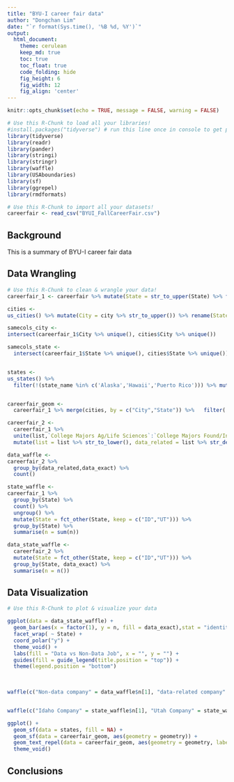 ---
title: "BYU-I career fair data"
author: "Dongchan Lim"
date: "`r format(Sys.time(), '%B %d, %Y')`"
output:
  html_document:
    theme: cerulean 
    keep_md: true
    toc: true
    toc_float: true
    code_folding: hide
    fig_height: 6
    fig_width: 12
    fig_align: 'center'
---

```{r, echo=FALSE}
knitr::opts_chunk$set(echo = TRUE, message = FALSE, warning = FALSE)
```

```{r load_libraries, include=FALSE}
# Use this R-Chunk to load all your libraries!
#install.packages("tidyverse") # run this line once in console to get package
library(tidyverse)
library(readr)
library(pander)
library(stringi)
library(stringr)
library(waffle)
library(USAboundaries)
library(sf)
library(ggrepel)
library(rmdformats)
```

```{r load_data}
# Use this R-Chunk to import all your datasets!
careerfair <- read_csv("BYUI_FallCareerFair.csv")
```

## Background

This is a summary of BYU-I career fair data

## Data Wrangling

```{r tidy_data}
# Use this R-Chunk to clean & wrangle your data!
careerfair_1 <- careerfair %>% mutate(State = str_to_upper(State) %>% fct_relevel(state.abb), City =  as.factor(str_to_upper(City))) %>% filter(`Organization Type` == 'Employer', !is.na(State), !is.na(City)) 

cities <-
us_cities() %>% mutate(City = city %>% str_to_upper()) %>% rename(State = state_abbr)

samecols_city <-
intersect(careerfair_1$City %>% unique(), cities$City %>% unique()) 

samecols_state <-
  intersect(careerfair_1$State %>% unique(), cities$State %>% unique()) 


states <-
us_states() %>% 
  filter(!(state_name %in% c('Alaska','Hawaii','Puerto Rico'))) %>% mutate(flag =  ifelse(state_abbr %in% samecols_state, "job", NA))


careerfair_geom <-
  careerfair_1 %>% merge(cities, by = c("City","State")) %>%   filter(!(state_name %in% c('Alaska','Hawaii','Puerto Rico')))

careerfair_2 <- 
  careerfair_1 %>% 
  unite(list,`College Majors Ag/Life Sciences`:`College Majors Found/Interd Studies`, sep = ",") %>% 
  mutate(list = list %>% str_to_lower(), data_related = list %>% str_detect("data|analytics|computer|web|software"), data_exact = list %>% str_detect("data")) 

data_waffle <-
careerfair_2 %>% 
  group_by(data_related,data_exact) %>% 
  count()

state_waffle <-
careerfair_1 %>%
  group_by(State) %>% 
  count() %>% 
  ungroup() %>% 
  mutate(State = fct_other(State, keep = c("ID","UT"))) %>% 
  group_by(State) %>% 
  summarise(n = sum(n))

data_state_waffle <-
  careerfair_2 %>% 
  mutate(State = fct_other(State, keep = c("ID","UT"))) %>%
  group_by(State, data_exact) %>% 
  summarise(n = n())
```

## Data Visualization

```{r plot_data}
# Use this R-Chunk to plot & visualize your data

ggplot(data = data_state_waffle) +
  geom_bar(aes(x = factor(1), y = n, fill = data_exact),stat = "identity", position = 'fill') +
  facet_wrap( ~ State) +
  coord_polar("y") +
  theme_void() +
  labs(fill = "Data vs Non-Data Job", x = "", y = "") +
  guides(fill = guide_legend(title.position = "top")) +
  theme(legend.position = "bottom") 
  
  

waffle(c("Non-data company" = data_waffle$n[1], "data-related company" = data_waffle$n[2], "Data company" = data_waffle$n[3]), row = 7, size = 2, keep = T) 


waffle(c("Idaho Company" = state_waffle$n[1], "Utah Company" = state_waffle$n[2], "Other state company" = state_waffle$n[3]), row = 7, size = 2, keep = T) 

```

```{r plot_data2, fig.height= 6, fig.width= 6}
ggplot() +
  geom_sf(data = states, fill = NA) +
  geom_sf(data = careerfair_geom, aes(geometry = geometry)) +
  geom_text_repel(data = careerfair_geom, aes(geometry = geometry, label = ifelse(State %in% c("UT","ID"),NA, city)), stat = "sf_coordinates", size = 3) +
  theme_void() 
```

## Conclusions

